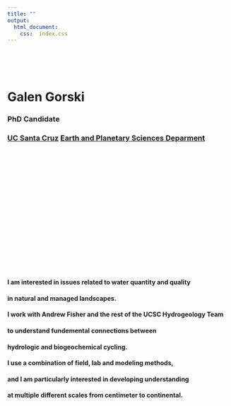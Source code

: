 ```yaml
---
title: ""
output:
  html_document:
    css:  index.css
---
```



<br>
<br>
<br>

# Galen Gorski 
### PhD Candidate 
### [UC Santa Cruz](https://www.ucsc.edu/) [Earth and Planetary Sciences Deparment](https://eps.ucsc.edu/)

<br>
<br>
<br>
<br>
<br>
<br>
<br>
<br>
<br>
<br>
<br>
<br>
<br>
<br>
<br>
<br>



#### I am interested in issues related to water quantity and quality 
#### in natural and managed landscapes. 
#### I work with Andrew Fisher and the rest of the UCSC Hydrogeology Team 
#### to understand fundemental connections between 
#### hydrologic and biogeochemical cycling. 
#### I use a combination of field, lab and modeling methods, 
#### and I am particularly interested in developing understanding 
#### at multiple different scales from centimeter to continental.


